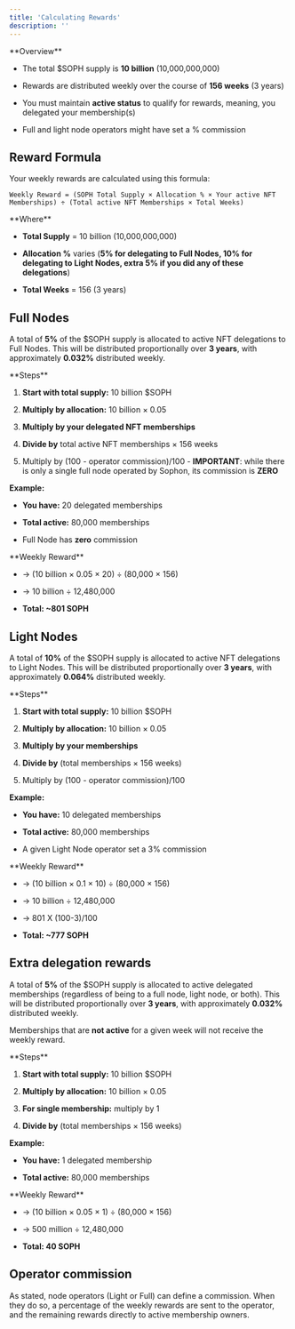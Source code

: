 ```yaml
---
title: 'Calculating Rewards'
description: ''
---
```


<Info>
  **Overview**

  * The total $SOPH supply is **10 billion** (10,000,000,000)

  * Rewards are distributed weekly over the course of **156 weeks** (3 years)

  * You must maintain **active status** to qualify for rewards, meaning, you delegated your membership(s)

  * Full and light node operators might have set a % commission
</Info>

## Reward Formula

Your weekly rewards are calculated using this formula:

```
Weekly Reward = (SOPH Total Supply × Allocation % × Your active NFT Memberships) ÷ (Total active NFT Memberships × Total Weeks)
```

<Note>
  **Where**

  * **Total Supply** = 10 billion (10,000,000,000)

  * **Allocation %** varies (**5% for delegating to Full Nodes, 10% for delegating to Light Nodes, extra 5% if you did any of these delegations**)

  * **Total Weeks** = 156 (3 years)
</Note>

## Full Nodes

A total of **5%** of the $SOPH supply is allocated to active NFT delegations to Full Nodes. This will be distributed proportionally over **3 years**, with approximately **0.032%** distributed weekly.

<Info>
  **Steps**

  1. **Start with total supply:** 10 billion $SOPH

  2. **Multiply by allocation:** 10 billion × 0.05

  3. **Multiply by your delegated NFT memberships**

  4. **Divide by** total active NFT memberships × 156 weeks

  5. Multiply by (100 - operator commission)/100 - **IMPORTANT**: while there is only a single full node operated by Sophon, its commission is **ZERO**
</Info>

**Example:**

* **You have:** 20 delegated memberships

* **Total active:** 80,000 memberships

* Full Node has **zero** commission

<Tip>
  **Weekly Reward**

  * -> (10 billion × 0.05 × 20) ÷ (80,000 × 156)

  * -> 10 billion ÷ 12,480,000

  * **Total: \~801 SOPH**
</Tip>

## Light Nodes

A total of **10%** of the $SOPH supply is allocated to active NFT delegations to Light Nodes. This will be distributed proportionally over **3 years**, with approximately **0.064%** distributed weekly.

<Info>
  **Steps**

  1. **Start with total supply:** 10 billion $SOPH

  2. **Multiply by allocation:** 10 billion × 0.05

  3. **Multiply by your memberships**

  4. **Divide by** (total memberships × 156 weeks)

  5. Multiply by (100 - operator commission)/100
</Info>

**Example:**

* **You have:** 10 delegated memberships

* **Total active:** 80,000 memberships

* A given Light Node operator set a 3% commission

<Tip>
  **Weekly Reward**

  * -> (10 billion × 0.1 × 10) ÷ (80,000 × 156)

  * -> 10 billion  ÷ 12,480,000

  * -> 801 X (100-3)/100

  * **Total: \~777 SOPH**
</Tip>

## Extra delegation rewards

A total of **5%** of the $SOPH supply is allocated to active delegated memberships (regardless of being to a full node, light node, or both). This will be distributed proportionally over **3 years**, with approximately **0.032%** distributed weekly.

<Warning>Memberships that are **not active** for a given week will not receive the weekly reward.</Warning>

<Info>
  **Steps**

  1. **Start with total supply:** 10 billion $SOPH

  2. **Multiply by allocation:** 10 billion × 0.05

  3. **For single membership:** multiply by 1

  4. **Divide by** (total memberships × 156 weeks)
</Info>

**Example:**

* **You have:** 1 delegated membership

* **Total active:** 80,000 memberships

<Tip>
  **Weekly Reward**

  * -> (10 billion × 0.05 × 1) ÷ (80,000 × 156)

  * -> 500 million ÷ 12,480,000

  * **Total: 40 SOPH**
</Tip>

## Operator commission

As stated, node operators (Light or Full) can define a commission. When they do so, a percentage of the weekly rewards are sent to the operator, and the remaining rewards directly to active membership owners.